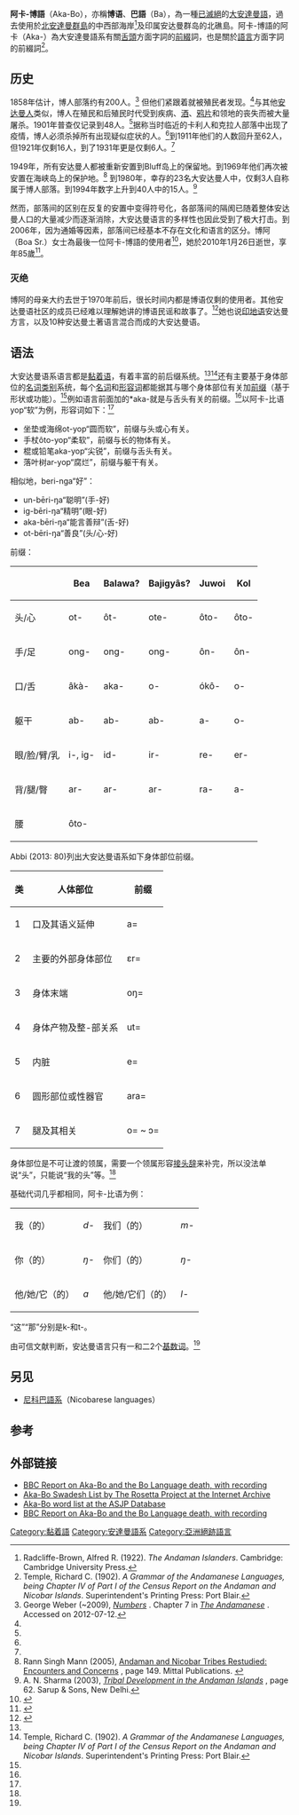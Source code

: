 {{Multiple issues|
{{Expand language|1=en|time=2020-03-22T17:48:18+00:00}}
{{Expert|subject=語言學|time=2020-03-22T17:48:18+00:00}}
}}
{{Infobox language
|name=阿卡波語
|nativename=Aka-Bo
|states=[[印度|印度]]
|region=[[安达曼群岛|安达曼群岛]]
|ethnicity=博人
|extinct= 2010年1月26日
|familycolor=Andamanese
|fam1=[[大安达曼语系|大安达曼语系]]
|fam2=北部
|iso3=akm
}}

'''阿卡-博語'''（Aka-Bo），亦稱'''博语'''、'''巴語'''（Ba），為一種[[絕跡語言|已滅絕]]的[[大安達曼語系|大安達曼語]]，過去使用於[[安达曼群岛|北安達曼群島]]的中西部海岸<ref name=Brown>Radcliffe-Brown, Alfred R. (1922). ''The Andaman Islanders''. Cambridge:  Cambridge University Press.</ref>及印属安达曼群岛的北礁島。阿卡-博語的阿卡（Aka-）為大安達曼語系有關[[舌|舌頭]]方面字詞的[[前綴|前綴]]詞，也是關於[[語言|語言]]方面字詞的前綴詞<ref name=Templ>Temple, Richard C. (1902). ''A Grammar of the Andamanese Languages, being Chapter IV of Part I of the Census Report on the Andaman and Nicobar Islands''. Superintendent's Printing Press: Port Blair.</ref>。

==历史==
1858年估计，博人部落约有200人。<ref name="weber7">George Weber (~2009), ''[http://www.andaman.org/BOOK/chapter7/text7.htm Numbers]  {{webarchive|url=https://web.archive.org/web/20120531230544/http://www.andaman.org/BOOK/chapter7/text7.htm |date=May 31, 2012 }}''. Chapter 7 in ''[http://www.andaman.org/BOOK/text-group-BodyChapters.htm The Andamanese] {{webarchive|url=https://web.archive.org/web/20120805204050/http://www.andaman.org/BOOK/app-a/a-portman.htm |date=2012-08-05 }}''. Accessed on 2012-07-12.</ref> 但他们紧跟着就被殖民者发现。<ref name="weber7"/>与其他[[安达曼人|安达曼人]]类似，博人在殖民和后殖民时代受到疾病、[[酒|酒]]、[[鸦片|鸦片]]和领地的丧失而被大量屠杀。1901年普查仅记录到48人。<ref name="gob"/>据称当时临近的卡利人和克拉人部落中出现了疫情，博人必须杀掉所有出现疑似症状的人。<ref name="weber7"/>到1911年他们的人数回升至62人，但1921年仅剩16人，到了1931年更是仅剩6人。<ref name="weber7"/>

1949年，所有安达曼人都被重新安置到Bluff岛上的保留地。到1969年他们再次被安置在海峡岛上的保护地。<ref name="mann">Rann Singh Mann (2005), [https://books.google.com/books?id=FPX6wiuZ3ikC&pg=PA149 Andaman and Nicobar Tribes Restudied: Encounters and Concerns] {{Wayback|url=https://books.google.com/books?id=FPX6wiuZ3ikC&pg=PA149 |date=20211223204309 }}, page 149.  Mittal Publications. {{ISBN|81-8324-010-0}}</ref>
到1980年，幸存的23名大安达曼人中，仅剩3人自称属于博人部落。到1994年数字上升到40人中的15人。<ref name="gob">A. N. Sharma (2003), ''[https://books.google.com/books?id=WEztW7c0CqQC&pg=PA62 Tribal Development in the Andaman Islands] {{Wayback|url=https://books.google.com/books?id=WEztW7c0CqQC&pg=PA62 |date=20211223201350 }}'', page 62. Sarup & Sons, New Delhi.</ref>

然而，部落间的区别在反复的安置中变得符号化，各部落间的隔阂已随着整体安达曼人口的大量减少而逐渐消除，大安达曼语言的多样性也因此受到了极大打击。到2006年，因为通婚等因素，部落间已经基本不存在文化和语言的区分。博阿（Boa Sr.）女士為最後一位阿卡-博語的使用者<ref>{{cite web|url=http://www.andamanese.net/generalia.html|title=GA Community|publisher=Vanishing Voices of the Great Andamanese (VOGA)|accessdate=2011-01-21|archive-date=2019-09-22|archive-url=https://web.archive.org/web/20190922150511/http://www.andamanese.net/generalia.html|dead-url=yes}}</ref>，她於2010年1月26日逝世，享年85歲<ref>{{cite web|url=http://www.andamanese.net/BoaSr_Obituary.html|title=Obituary for Boa Sr.|publisher=Vanishing Voices of the Great Andamanese (VOGA)|accessdate=2010-02-05|archiveurl=https://web.archive.org/web/20100210000858/http://www.andamanese.net/BoaSr_Obituary.html|archivedate=2010-02-10|deadurl=no}}</ref>。

===灭绝===

博阿的母亲大约去世于1970年前后，很长时间内都是博语仅剩的使用者。其他安达曼语社区的成员已经难以理解她讲的博语民谣和故事了。<ref name="andamanese1">{{cite web|url=http://www.andamanese.net/generalia.htm |title=People of Great Andamanese |publisher=Andamanese.net |date=2009-02-22 |access-date=2010-05-14 |url-status=dead |archive-url=https://web.archive.org/web/20100208214255/http://www.andamanese.net/generalia.htm |archive-date=February 8, 2010 }}</ref>她也说[[印地语|印地语]]安达曼方言，以及10种安达曼土著语言混合而成的大安达曼语。

==语法==
大安达曼语系语言都是[[黏着语|黏着语]]，有着丰富的前后缀系统。<ref name="Abbi06"/><ref name=Templ>Temple, Richard C. (1902). ''A Grammar of the Andamanese Languages, being Chapter IV of Part I of the Census Report on the Andaman and Nicobar Islands''. Superintendent's Printing Press: Port Blair.</ref>还有主要基于身体部位的[[名词类别|名词类别]]系统，每个[[名词|名词]]和[[形容词|形容词]]都能据其与哪个身体部位有关加[[前缀|前缀]]（基于形状或功能）。<ref name="Burenh"/>例如语言前面加的*aka-就是与舌头有关的前缀。<ref name="Templ"/>以阿卡-比语yop“软”为例，形容词如下：<ref name="Templ"/> 
*坐垫或海绵ot-yop“圆而软”，前缀与头或心有关。
*手杖ôto-yop“柔软”，前缀与长的物体有关。
*棍或铅笔aka-yop“尖锐”，前缀与舌头有关。
*落叶树ar-yop“腐烂”，前缀与躯干有关。
相似地，beri-nga“好”：
*un-bēri-ŋa“聪明”(手-好)
*ig-bēri-ŋa“精明”(眼-好)
*aka-bēri-ŋa“能言善辩”(舌-好)
*ot-bēri-ŋa“善良”(头/心-好)

前缀：

{| class=wikitable
! !!Bea !!Balawa? !!Bajigyâs? !!Juwoi !!Kol
|-
!头/心
| ot- ||ôt- ||ote- ||ôto- ||ôto-
|-
!手/足
|ong- ||ong- ||ong- ||ôn- ||ôn-
|-
!口/舌
|âkà- ||aka- ||o- ||ókô- ||o-
|-
!躯干
|ab- ||ab- ||ab- ||a- ||o-
|-
!眼/脸/臂/乳
|i-, ig- ||id- ||ir- ||re- ||er-
|-
!背/腿/臀
|ar- ||ar- ||ar- ||ra- ||a-
|-
!腰
|ôto-
|}

Abbi (2013: 80)列出大安达曼语系如下身体部位前缀。
{| class="wikitable"
! 类 !! 人体部位 !! 前缀
|-
| 1 || 口及其语义延伸 || a=
|-
| 2 || 主要的外部身体部位 || ɛr=
|-
| 3 || 身体末端 || oŋ=
|-
| 4 || 身体产物及整-部关系 || ut=
|-
| 5 || 内脏 || e=
|-
| 6 || 圆形部位或性器官 || ara=
|-
| 7 || 腿及其相关 || o= ~ ɔ=
|}

身体部位是不可让渡的领属，需要一个领属形容[[接头辞|接头辞]]来补完，所以没法单说“头”，只能说“我的头”等。<ref name="Burenh"/>

基础代词几乎都相同，阿卡-比语为例：
{| class=wikitable
| 我（的）
| ''d-''
| 我们（的）
| ''m-''
|-
| 你（的）
| ''ŋ-''
| 你们（的）
| ''ŋ-''
|-
| 他/她/它（的）
| ''a''
| 他/她/它们（的）
| ''l-''
|}

“这”“那”分别是k-和t-。

由可信文献判断，安达曼语言只有一和二2个[[基数词|基数词]]。<ref name="Templ"/>

==另见==
*[[尼科巴語系|尼科巴語系]]（Nicobarese languages）

==参考==
{{reflist}}

==外部链接==
* [http://news.bbc.co.uk/1/hi/world/south_asia/8498534.stm BBC Report on Aka-Bo and the Bo Language death, with recording] {{Wayback|url=http://news.bbc.co.uk/1/hi/world/south_asia/8498534.stm |date=20200202141153 }}
* [https://archive.org/stream/rosettaproject_akm_swadesh-1/akm.txt Aka-Bo Swadesh List by The Rosetta Project at the Internet Archive]
* [https://asjp.clld.org/languages/AKA_BO Aka-Bo word list at the ASJP Database] {{Wayback|url=https://asjp.clld.org/languages/AKA_BO |date=20211223204324 }}
* [http://news.bbc.co.uk/1/hi/world/south_asia/8498534.stm BBC Report on Aka-Bo and the Bo Language death, with recording] {{Wayback|url=http://news.bbc.co.uk/1/hi/world/south_asia/8498534.stm |date=20200202141153 }}

{{DEFAULTSORT:Andamanese, Aka-Bo, Language}}
[[Category:黏着語|Category:黏着語]]
[[Category:安達曼語系|Category:安達曼語系]]
[[Category:亞洲絕跡語言|Category:亞洲絕跡語言]]